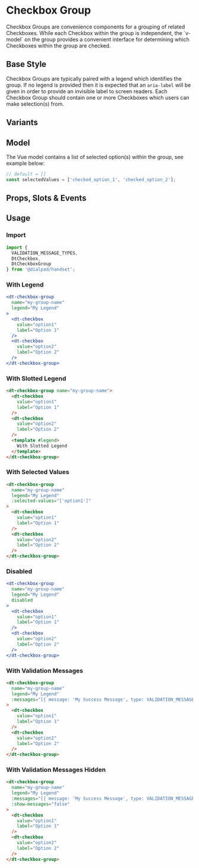 
# Checkbox Group

<Subtitle>
  Checkbox Groups are convenience components for a grouping of related Checkboxes. While each Checkbox within the group
  is independent, the `v-model` on the group provides a convenient interface for determining which Checkboxes within
  the group are checked.
</Subtitle>

## Base Style

Checkbox Groups are typically paired with a legend which identifies the group. If no legend is provided then it is
expected that an `aria-label` will be given in order to provide an invisible label to screen readers. Each Checkbox
Group should contain one or more Checkboxes which users can make selection(s) from.

<Canvas>
  <Story id="forms-checkbox-group--default" />
</Canvas>

## Variants

<Canvas>
  <Story id="forms-checkbox-group--variants" />
</Canvas>

## Model

The Vue model contains a list of selected option(s) within the group, see example below:

```js
// default = []
const selectedValues = ['checked_option_1', 'checked_option_2'];
```

## Props, Slots & Events

<ArgsTable of={DtCheckboxGroup} />

## Usage

### Import

```jsx
import {
  VALIDATION_MESSAGE_TYPES,
  DtCheckbox,
  DtCheckboxGroup
} from '@dialpad/handset';
```

### With Legend

```jsx
<dt-checkbox-group
  name="my-group-name"
  legend="My Legend"
>
  <dt-checkbox
    value="option1"
    label="Option 1"
  />
  <dt-checkbox
    value="option2"
    label="Option 2"
  />
</dt-checkbox-group>
```

### With Slotted Legend

```html
<dt-checkbox-group name="my-group-name">
  <dt-checkbox
    value="option1"
    label="Option 1"
  />
  <dt-checkbox
    value="option2"
    label="Option 2"
  />
  <template #legend>
    With Slotted Legend
  </template>
</dt-checkbox-group>
```

### With Selected Values

```html
<dt-checkbox-group
  name="my-group-name"
  legend="My Legend"
  :selected-values="['option1']"
>
  <dt-checkbox
    value="option1"
    label="Option 1"
  />
  <dt-checkbox
    value="option2"
    label="Option 2"
  />
</dt-checkbox-group>
```

### Disabled

```jsx
<dt-checkbox-group
  name="my-group-name"
  legend="My Legend"
  disabled
>
  <dt-checkbox
    value="option1"
    label="Option 1"
  />
  <dt-checkbox
    value="option2"
    label="Option 2"
  />
</dt-checkbox-group>
```

### With Validation Messages

```html
<dt-checkbox-group
  name="my-group-name"
  legend="My Legend"
  :messages="[{ message: 'My Success Message', type: VALIDATION_MESSAGE_TYPES.SUCCESS }]"
>
  <dt-checkbox
    value="option1"
    label="Option 1"
  />
  <dt-checkbox
    value="option2"
    label="Option 2"
  />
</dt-checkbox-group>
```

### With Validation Messages Hidden

```html
<dt-checkbox-group
  name="my-group-name"
  legend="My Legend"
  :messages="[{ message: 'My Success Message', type: VALIDATION_MESSAGE_TYPES.SUCCESS }]"
  :show-messages="false"
>
  <dt-checkbox
    value="option1"
    label="Option 1"
  />
  <dt-checkbox
    value="option2"
    label="Option 2"
  />
</dt-checkbox-group>
```
